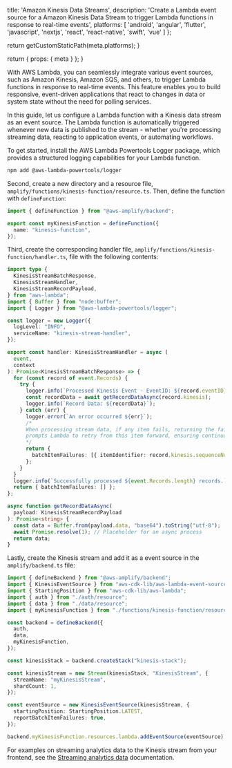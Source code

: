 
  title: 'Amazon Kinesis Data Streams',
  description:
    'Create a Lambda event source for a Amazon Kinesis Data Stream to trigger Lambda functions in response to real-time events',
  platforms: [
    'android',
    'angular',
    'flutter',
    'javascript',
    'nextjs',
    'react',
    'react-native',
    'swift',
    'vue'
  ]
};

  return getCustomStaticPath(meta.platforms);
}

  return {
    props: {
      meta
    }
  };
}

With AWS Lambda, you can seamlessly integrate various event sources, such as Amazon Kinesis, Amazon SQS, and others, to trigger Lambda functions in response to real-time events. This feature enables you to build responsive, event-driven applications that react to changes in data or system state without the need for polling services.

In this guide, let us configure a Lambda function with a Kinesis data stream as an event source. The Lambda function is automatically triggered whenever new data is published to the stream - whether you're processing streaming data, reacting to application events, or automating workflows.

To get started, install the AWS Lambda Powertools Logger package, which provides a structured logging capabilities for your Lambda function.

```bash title="Terminal" showLineNumbers={false}
npm add @aws-lambda-powertools/logger
```

Second, create a new directory and a resource file, `amplify/functions/kinesis-function/resource.ts`. Then, define the function with `defineFunction`:

```ts title="amplify/functions/kinesis-function/resource.ts"
import { defineFunction } from "@aws-amplify/backend";

export const myKinesisFunction = defineFunction({
  name: "kinesis-function",
});
```

Third, create the corresponding handler file, `amplify/functions/kinesis-function/handler.ts`, file with the following contents:

```ts title="amplify/functions/kinesis-function/handler.ts"
import type {
  KinesisStreamBatchResponse,
  KinesisStreamHandler,
  KinesisStreamRecordPayload,
} from "aws-lambda";
import { Buffer } from "node:buffer";
import { Logger } from "@aws-lambda-powertools/logger";

const logger = new Logger({
  logLevel: "INFO",
  serviceName: "kinesis-stream-handler",
});

export const handler: KinesisStreamHandler = async (
  event,
  context
): Promise<KinesisStreamBatchResponse> => {
  for (const record of event.Records) {
    try {
      logger.info(`Processed Kinesis Event - EventID: ${record.eventID}`);
      const recordData = await getRecordDataAsync(record.kinesis);
      logger.info(`Record Data: ${recordData}`);
    } catch (err) {
      logger.error(`An error occurred ${err}`);
      /*
      When processing stream data, if any item fails, returning the failed item's position immediately
      prompts Lambda to retry from this item forward, ensuring continuous processing without skipping data.
      */
      return {
        batchItemFailures: [{ itemIdentifier: record.kinesis.sequenceNumber }],
      };
    }
  }
  logger.info(`Successfully processed ${event.Records.length} records.`);
  return { batchItemFailures: [] };
};

async function getRecordDataAsync(
  payload: KinesisStreamRecordPayload
): Promise<string> {
  const data = Buffer.from(payload.data, "base64").toString("utf-8");
  await Promise.resolve(1); // Placeholder for an async process
  return data;
}
```

Lastly, create the Kinesis stream and add it as a event source in the `amplify/backend.ts` file:

```ts title="amplify/backend.ts"
import { defineBackend } from "@aws-amplify/backend";
import { KinesisEventSource } from "aws-cdk-lib/aws-lambda-event-sources";
import { StartingPosition } from "aws-cdk-lib/aws-lambda";
import { auth } from "./auth/resource";
import { data } from "./data/resource";
import { myKinesisFunction } from "./functions/kinesis-function/resource";

const backend = defineBackend({
  auth,
  data,
  myKinesisFunction,
});

const kinesisStack = backend.createStack("kinesis-stack");

const kinesisStream = new Stream(kinesisStack, "KinesisStream", {
  streamName: "myKinesisStream",
  shardCount: 1,
});

const eventSource = new KinesisEventSource(kinesisStream, {
  startingPosition: StartingPosition.LATEST,
  reportBatchItemFailures: true,
});

backend.myKinesisFunction.resources.lambda.addEventSource(eventSource);
```

For examples on streaming analytics data to the Kinesis stream from your frontend, see the [Streaming analytics data](/[platform]/build-a-backend/add-aws-services/analytics/streaming-data/) documentation.
